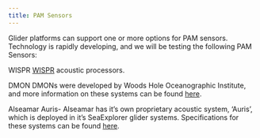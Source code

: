```yaml
---
title: PAM Sensors
---
```


Glider platforms can support one or more options for PAM sensors. Technology is rapidly developing, and we will be testing the following PAM Sensors:

WISPR
[WISPR](https://embeddedocean.com/passive-acoustics-2/){target="_blank"} acoustic processors. 
 
DMON
DMONs were developed by Woods Hole Oceanographic Institute, and more information on these systems can be found [here](https://apps.dtic.mil/sti/tr/pdf/ADA617025.pdf){target="_blank"}.

Alseamar Auris- Alseamar has it's own proprietary acoustic system, 'Auris', which is deployed in it's SeaExplorer glider systems. Specifications for these systems can be found [here](https://www.alseamar-alcen.com/index.php/products/underwater-glider/seaexplorer){target="_blank"}.